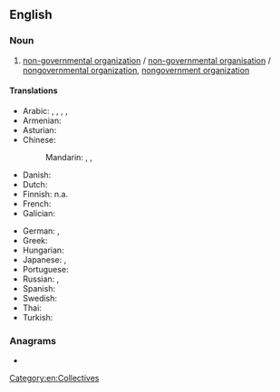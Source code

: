 {{also|ngo|ngó|ngò|ngố|ngọ|ngộ|Ngọ|Appendix:Variations of "ngo"}}
==English==

===Noun===
{{en-noun}}

# [[non-governmental organization]] / [[non-governmental organisation]] / [[nongovernmental organization]], [[nongovernment organization]]

====Translations====
{{trans-top|non-governmental organization}}
* Arabic: {{t|ar|مُنَظَّمَة غَيْر حَكُومِيَّة|f|tr=munaẓẓama ḡayr ḥakūmiyya}}, {{t|ar|ONG|m|sc=Latn}}, {{t|ar|NGO|m|sc=Latn}}, {{t|ar|إِن جِي أُو|m|tr=ʾen jī ʾū}}, {{t|ar|إِن جِي أُوه|m|tr=ʾen jī ʾūh}}
* Armenian: {{t|hy|ՈԿԿ}}
* Asturian: {{t|ast|ONG}}
* Chinese:
*: Mandarin: {{t+|cmn|非政府組織|sc=Hani}}, {{t+|cmn|非政府组织|tr=fēizhèngfǔ zǔzhī|sc=Hani}}, {{t|cmn|NGO|sc=Latn}}
* Danish: {{t|da|ngo|c}}
* Dutch: {{t|nl|NGO}}
* Finnish: n.a.
* French: {{t+|fr|ONG}}
* Galician: {{t|gl|ONG}}
{{trans-mid}}
* German: {{t+|de|NGO}}, {{t|de|NRO}}
* Greek: {{t+|el|ΜΚΟ|f}}
* Hungarian: {{t|hu|NKSZ}}
* Japanese: {{t|ja|非政府組織|tr=ひせいふそしき, hiseifu-soshiki}}, {{t+|ja|NGO|tr=enu jī ō|sc=Latn}}
* Portuguese: {{t+|pt|ONG|f}}
* Russian: {{t+|ru|НПО|f}}, {{t|ru|неправи́тельственная организа́ция|f}}
* Spanish: {{t+|es|ONG}}
* Swedish: {{t+|sv|NGO}}
* Thai: {{t|th|องค์การนอกภาครัฐ}}
* Turkish: {{t+|tr|STK}}
{{trans-bottom}}

===Anagrams===
* {{anagrams|en|a=gno|-gon|gon|gon'|gon-|nog}}

[[Category:en:Collectives]]